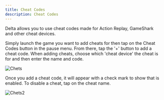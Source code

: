 ```yaml
---
title: Cheat Codes
description: Cheat Codes
---
```


Delta allows you to use cheat codes made for Action Replay, GameShark and other cheat devices.

Simply launch the game you want to add cheats for then tap on the Cheat Codes button in the pause menu. From there, tap the '+' button to add a cheat code. When adding cheats, choose which 'cheat device' the cheat is for and then enter the name and code.

![Chets](../../../assets/cheats.png)

Once you add a cheat code, it will appear with a check mark to show that is enabled. To disable a cheat, tap on the cheat name.

![Chets2](../../../assets/cheats2.png)
